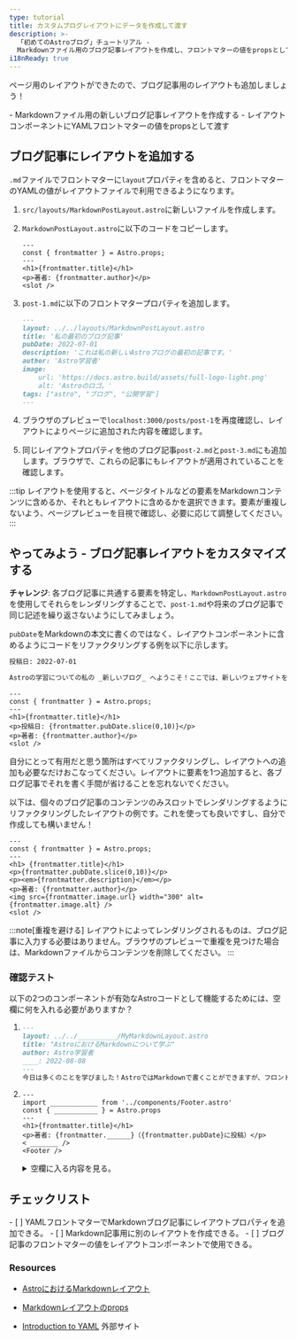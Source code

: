 ```yaml
---
type: tutorial
title: カスタムブログレイアウトにデータを作成して渡す
description: >-
  「初めてのAstroブログ」チュートリアル -
  Markdownファイル用のブログ記事レイアウトを作成し、フロントマターの値をpropsとして渡す
i18nReady: true
---
```




ページ用のレイアウトができたので、ブログ記事用のレイアウトも追加しましょう！

<PreCheck>
  - Markdownファイル用の新しいブログ記事レイアウトを作成する
  - レイアウトコンポーネントにYAMLフロントマターの値をpropsとして渡す
</PreCheck>

## ブログ記事にレイアウトを追加する

`.md`ファイルでフロントマターに`layout`プロパティを含めると、フロントマターのYAMLの値がレイアウトファイルで利用できるようになります。

1. `src/layouts/MarkdownPostLayout.astro`に新しいファイルを作成します。

2. `MarkdownPostLayout.astro`に以下のコードをコピーします。

    ```astro title="src/layouts/MarkdownPostLayout.astro"
    ---
    const { frontmatter } = Astro.props;
    ---
    <h1>{frontmatter.title}</h1>
    <p>著者: {frontmatter.author}</p>
    <slot />
    ```

3. `post-1.md`に以下のフロントマタープロパティを追加します。

    ```markdown title="src/pages/posts/post-1.md" ins={2}
    ---
    layout: ../../layouts/MarkdownPostLayout.astro
    title: '私の最初のブログ記事'
    pubDate: 2022-07-01
    description: 'これは私の新しいAstroブログの最初の記事です。'
    author: 'Astro学習者'
    image:
        url: 'https://docs.astro.build/assets/full-logo-light.png' 
        alt: 'Astroのロゴ。'
    tags: ["astro", "ブログ", "公開学習"]
    ---
    ```

4. ブラウザのプレビューで`localhost:3000/posts/post-1`を再度確認し、レイアウトによりページに追加された内容を確認します。

5. 同じレイアウトプロパティを他のブログ記事`post-2.md`と`post-3.md`にも追加します。ブラウザで、これらの記事にもレイアウトが適用されていることを確認します。

:::tip
レイアウトを使用すると、ページタイトルなどの要素をMarkdownコンテンツに含めるか、それともレイアウトに含めるかを選択できます。要素が重複しないよう、ページプレビューを目視で確認し、必要に応じて調整してください。
:::

<Box icon="puzzle-piece">

## やってみよう - ブログ記事レイアウトをカスタマイズする

**チャレンジ**: 各ブログ記事に共通する要素を特定し、`MarkdownPostLayout.astro`を使用してそれらをレンダリングすることで、`post-1.md`や将来のブログ記事で同じ記述を繰り返さないようにしてみましょう。

`pubDate`をMarkdownの本文に書くのではなく、レイアウトコンポーネントに含めるようにコードをリファクタリングする例を以下に示します。

```markdown title="src/pages/posts/post-1.md" del={1}
投稿日: 2022-07-01

Astroの学習についての私の _新しいブログ_ へようこそ！ここでは、新しいウェブサイトを作りながら、私の学習過程を共有します。
```

```astro title="src/layouts/MarkdownPostLayout.astro" ins={5}
---
const { frontmatter } = Astro.props;
---
<h1>{frontmatter.title}</h1>
<p>投稿日: {frontmatter.pubDate.slice(0,10)}</p>
<p>著者: {frontmatter.author}</p>
<slot />
```

自分にとって有用だと思う箇所はすべてリファクタリングし、レイアウトへの追加も必要なだけおこなってください。レイアウトに要素を1つ追加すると、各ブログ記事でそれを書く手間が省けることを忘れないでください。

以下は、個々のブログ記事のコンテンツのみスロットでレンダリングするようにリファクタリングしたレイアウトの例です。これを使っても良いですし、自分で作成しても構いません！

```astro title="src/layouts/MarkdownPostLayout.astro"
---
const { frontmatter } = Astro.props;
---
<h1> {frontmatter.title}</h1>
<p>{frontmatter.pubDate.slice(0,10)}</p>
<p><em>{frontmatter.description}</em></p>
<p>著者: {frontmatter.author}</p>
<img src={frontmatter.image.url} width="300" alt={frontmatter.image.alt} />
<slot />
```
</Box>

:::note[重複を避ける]
レイアウトによってレンダリングされるものは、ブログ記事に入力する必要はありません。ブラウザのプレビューで重複を見つけた場合は、Markdownファイルからコンテンツを削除してください。
:::



<Box icon="question-mark">

### 確認テスト

以下の2つのコンポーネントが有効なAstroコードとして機能するためには、空欄に何を入れる必要がありますか？

1.  ```markdown title="src/pages/posts/learning-astro.md"
    ---
    layout: ../../__________/MyMarkdownLayout.astro
    title: "AstroにおけるMarkdownについて学ぶ"
    author: Astro学習者
    ____: 2022-08-08
    ---
    今日は多くのことを学びました！AstroではMarkdownで書くことができますが、フロントマターから変数を渡すこともできるのです。Astroのレイアウトコンポーネントでもこれらの値にアクセスできます。
    ```

2.  ```astro title="src/layouts/MyMarkdownLayout.astro"
    ---
    import ____________ from '../components/Footer.astro'
    const { ___________ } = Astro.props
    ---
    <h1>{frontmatter.title}</h1>
    <p>著者: {frontmatter.______}（{frontmatter.pubDate}に投稿）</p>
    < _______ />
    <Footer />
    ```
    <details>
        <summary>空欄に入る内容を見る。</summary>

        1.  ```markdown title="src/pages/posts/learning-astro.md" "layouts" "pubDate"
            ---
            layout: ../../layouts/MyMarkdownLayout.astro
            title: "AstroにおけるMarkdownについて学ぶ"
            author: Astro学習者
            pubDate: 2022-08-08
            ---
            今日は多くのことを学びました！AstroではMarkdownで書くことができますが、フロントマターから変数を渡すこともできるのです。Astroのレイアウトコンポーネントでもこれらの値にアクセスできます。
            ```

        2.  ```astro title="src/layouts/MyMarkdownLayout.astro" " Footer " " frontmatter " "author" "slot"
            ---
            import Footer from '../components/Footer.astro'
            const { frontmatter } = Astro.props
            ---
            <h1>{frontmatter.title}</h1>
            <p>著者: {frontmatter.author}（{frontmatter.pubDate}に投稿）</p>
            <slot />
            <Footer />
            ```
    </details>
</Box>

<Box icon="check-list">

## チェックリスト

<Checklist>
- [ ] YAMLフロントマターでMarkdownブログ記事にレイアウトプロパティを追加できる。
- [ ] Markdown記事用に別のレイアウトを作成できる。
- [ ] ブログ記事のフロントマターの値をレイアウトコンポーネントで使用できる。
</Checklist>

</Box>

### Resources

- [AstroにおけるMarkdownレイアウト](/ja/guides/markdown-content/#フロントマター-layout)

- [Markdownレイアウトのprops](/ja/core-concepts/layouts/#markdownレイアウトのprops)

- [Introduction to YAML](https://dev.to/paulasantamaria/introduction-to-yaml-125f) <Badge>外部サイト</Badge>
